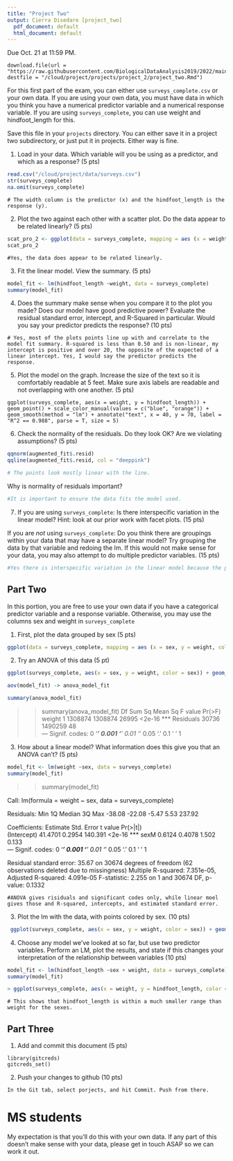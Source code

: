 ```yaml
---
title: "Project Two"
output: Cierra Disedare [project_two]
  pdf_document: default
  html_document: default
---
```


Due Oct. 21 at 11:59 PM. 

```
download.file(url = "https://raw.githubusercontent.com/BiologicalDataAnalysis2019/2022/main/vignettes/project_two.Rmd", destfile = "/cloud/project/projects/project_2/project_two.Rmd")
```

For this first part of the exam, you can either use `surveys_complete.csv` or your own data. If you are using your own data, you must have data in which you think you have a numerical predictor variable and a numerical response variable. If you are using `surveys_complete`, you can use weight and hindfoot_length for this.

Save this file in your `projects` directory. You can either save it in a project two subdirectory, or just put it in projects. Either way is fine.


1) Load in your data. Which variable will you be using as a predictor, and which as a response? (5 pts)

```r
read.csv("/cloud/project/data/surveys.csv")
str(surveys_complete)
na.omit(surveys_complete)
```

```
# The width column is the predictor (x) and the hindfoot_length is the response (y).
```

2) Plot the two against each other with a scatter plot. Do the data appear to be related linearly? (5 pts)


```r
scat_pro_2 <- ggplot(data = surveys_complete, mapping = aes (x = weight, y = hindfoot_length)) + geom_point() + theme(text = element_text(size = 16), axis.text.x = element_text(angle = 90, vjust = 0.5, hjust = 0.5)) + geom_jitter()
scat_pro_2
```

```
#Yes, the data does appear to be related linearly.
```


3) Fit the linear model. View the summary. (5 pts)


```r
model_fit <- lm(hindfoot_length ~weight, data = surveys_complete)
summary(model_fit)
```

4) Does the summary make sense when you compare it to the plot you made? Does our model have good predictive power? Evaluate the residual standard error, intercept, and R-Squared in particular. Would you say your predictor predicts the response?  (10 pts)


```
# Yes, most of the plots points line up with and correlate to the model fit summary. R-squared is less than 0.50 and is non-linear, my intercept is positive and over 20, the opposite of the expected of a linear intercept. Yes, I would say the predictor predicts the response.
```


5) Plot the model on the graph. Increase the size of the text so it is comfortably readable at 5 feet. Make sure axis labels are readable and not overlapping with one another. (5 pts)

```
ggplot(surveys_complete, aes(x = weight, y = hindfoot_length)) + geom_point() + scale_color_manual(values = c("blue", "orange")) + geom_smooth(method = "lm") + annotate("text", x = 40, y = 70, label = "R^2 == 0.988", parse = T, size = 5)
```


6) Check the normality of the residuals. Do they look OK? Are we violating assumptions? (5 pts)

```r
qqnorm(augmented_fit$.resid)
qqline(augmented_fit$.resid, col = "deeppink")

# The points look mostly linear with the line.
```

Why is normality of residuals important? 

```r

#It is important to ensure the data fits the model used.
```

7) If you are using `surveys_complete`: Is there interspecific variation in the linear model? Hint: look at our prior work with facet plots. (15 pts) 

If you are *not* using  `surveys_complete`: Do you think there are groupings within your data that may have a separate linear model? Try grouping the data by that variable and redoing the lm. If this would not make sense for your data, you may also attempt to do multiple predictor variables. (15 pts)

```r
#Yes there is interspecific variation in the linear model because the predictor and response may have small to large differences between species within the model.
```

## Part Two

In this portion, you are free to use your own data if you have a categorical predictor variable and a response variable. Otherwise, you may use the columns sex and weight in `surveys_complete`

1) First, plot the data grouped by sex (5 pts)

```r
ggplot(data = surveys_complete, mapping = aes (x = sex, y = weight, color = sex)) + geom_point()
```

2) Try an ANOVA of this data (5 pt)

```r
ggplot(surveys_complete, aes(x = sex, y = weight, color = sex)) + geom_jitter() + labs(x = "Sex", y = "Weight") + stat_summary(fun.data = "mean_se")

aov(model_fit) -> anova_model_fit

summary(anova_model_fit)
```
>> summary(anova_model_fit)
               Df  Sum Sq Mean Sq F value Pr(>F)    
weight          1 1308874 1308874   26995 <2e-16 ***
Residuals   30736 1490259      48                   
---
Signif. codes:  0 ‘***’ 0.001 ‘**’ 0.01 ‘*’ 0.05 ‘.’ 0.1 ‘ ’ 1

3) How about a linear model? What information does this give you that an ANOVA can't? (5 pts)

```r
model_fit <- lm(weight ~sex, data = surveys_complete)
summary(model_fit)
```
>> summary(model_fit)

Call:
lm(formula = weight ~ sex, data = surveys_complete)

Residuals:
   Min     1Q Median     3Q    Max 
-38.08 -22.08  -5.47   5.53 237.92 

Coefficients:
            Estimate Std. Error t value Pr(>|t|)    
(Intercept)  41.4701     0.2954 140.391   <2e-16 ***
sexM          0.6124     0.4078   1.502    0.133    
---
Signif. codes:  0 ‘***’ 0.001 ‘**’ 0.01 ‘*’ 0.05 ‘.’ 0.1 ‘ ’ 1

Residual standard error: 35.67 on 30674 degrees of freedom
  (62 observations deleted due to missingness)
Multiple R-squared:  7.351e-05,	Adjusted R-squared:  4.091e-05 
F-statistic: 2.255 on 1 and 30674 DF,  p-value: 0.1332

```
#ANOVA gives risiduals and significant codes only, while linear moel gives those and R-squared, intercepts, and estimated standard error.
```

3) Plot the lm with the data, with points colored by sex. (10 pts)

```r
 ggplot(surveys_complete, aes(x = sex, y = weight, color = sex)) + geom_point() + scale_color_manual(values = c("purple", "red")) + geom_smooth(method = "lm") + annotate("text", x = "NA", y = 250, label = "R^2 == 0.988", parse = T, size = 5)
```

4) Choose any model we've looked at so far, but use two predictor variables. Perform an LM, plot the results, and state if this changes your interpretation of the relationship between variables (10 pts)

```r
model_fit <- lm(hindfoot_length ~sex + weight, data = surveys_complete)
summary(model_fit)
```

```r
> ggplot(surveys_complete, aes(x = weight, y = hindfoot_length, color = sex)) + geom_point() + geom_smooth(method = "lm") + annotate("text", x = 40, y = 30, label = "R^2 == 0.988", parse = T, size = 5)
```

```
# This shows that hindfoot_length is within a much smaller range than weight for the sexes.
```

## Part Three


1) Add and commit this document (5 pts)

```
library(gitcreds)
gitcreds_set()
```

2) Push your changes to github (10 pts)

```
In the Git tab, select porjects, and hit Commit. Push from there.
```


# MS students

My expectation is that you'll do this with your own data. If any part of this doesn't make sense with your data, please get in touch ASAP so we can work it out.
